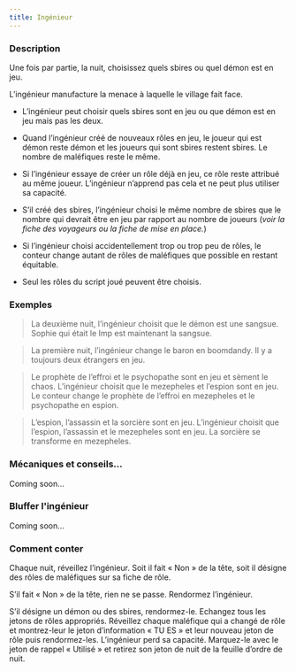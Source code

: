 ```yaml
---
title: Ingénieur
---
```



<Role INGENIEUR header />

### Description

Une fois par partie, la nuit, choisissez quels sbires ou quel démon est en jeu.

L’ingénieur manufacture la menace à laquelle le village fait face.

-   L’ingénieur peut choisir quels sbires sont en jeu ou que démon est en jeu mais pas les deux.

-   Quand l’ingénieur créé de nouveaux rôles en jeu, le joueur qui est démon reste démon et les joueurs qui sont sbires restent sbires. Le nombre de maléfiques reste le même.

-   Si l’ingénieur essaye de créer un rôle déjà en jeu, ce rôle reste attribué au même joueur. L’ingénieur n’apprend pas cela et ne peut plus utiliser sa capacité.

-   S’il créé des sbires, l’ingénieur choisi le même nombre de sbires que le nombre qui devrait être en jeu par rapport au nombre de joueurs (_voir la fiche des voyageurs ou la fiche de mise en place._)

-   Si l’ingénieur choisi accidentellement trop ou trop peu de rôles, le conteur change autant de rôles de maléfiques que possible en restant équitable.

-   Seul les rôles du script joué peuvent être choisis.

### Exemples

> La deuxième nuit, l’ingénieur choisit que le démon est une sangsue. Sophie qui était le Imp est maintenant la sangsue.

> La première nuit, l’ingénieur change le baron en boomdandy. Il y a toujours deux étrangers en jeu.

> Le prophète de l’effroi et le psychopathe sont en jeu et sèment le chaos. L’ingénieur choisit que le mezepheles et l’espion sont en jeu. Le conteur change le prophète de l’effroi en mezepheles et le psychopathe en espion.

> L’espion, l’assassin et la sorcière sont en jeu. L’ingénieur choisit que l’espion, l’assassin et le mezepheles sont en jeu. La sorcière se transforme en mezepheles.

### Mécaniques et conseils...

Coming soon...

### Bluffer l'ingénieur

Coming soon...

### Comment conter

Chaque nuit, réveillez l’ingénieur. Soit il fait « Non » de la tête, soit il désigne des rôles de maléfiques sur sa fiche de rôle.

S’il fait « Non » de la tête, rien ne se passe. Rendormez l’ingénieur.

S’il désigne un démon ou des sbires, rendormez-le. Echangez tous les jetons de rôles appropriés. Réveillez chaque maléfique qui a changé de rôle et montrez-leur le jeton d’information « TU ES » et leur nouveau jeton de rôle puis rendormez-les. L’ingénieur perd sa capacité. Marquez-le avec le jeton de rappel « Utilisé » et retirez son jeton de nuit de la feuille d’ordre de nuit. 
